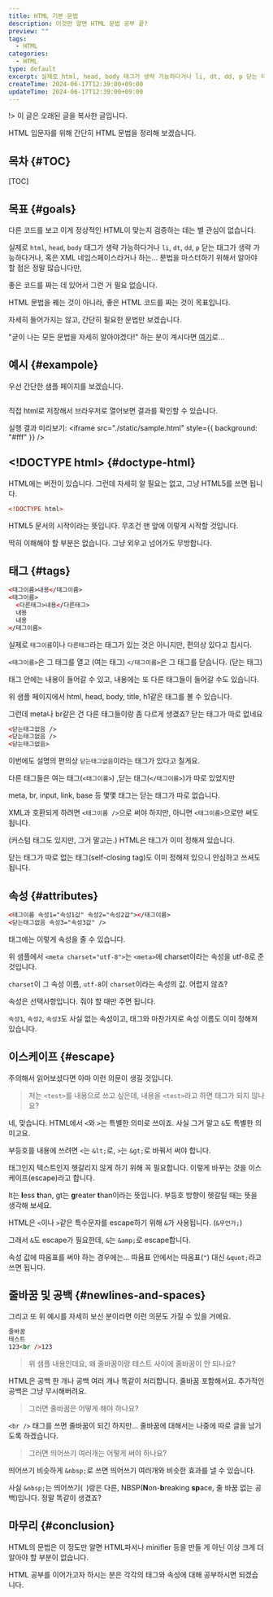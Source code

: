 ```yaml
---
title: HTML 기본 문법
description: 이것만 알면 HTML 문법 공부 끝?
preview: ""
tags:
  - HTML
categories:
  - HTML
type: default
excerpt: 실제로 html, head, body 태그가 생략 가능하다거나 li, dt, dd, p 닫는 태그가 생략 가능하다거나...
createTime: 2024-06-17T12:39:00+09:00
updateTime: 2024-06-17T12:39:00+09:00
---
```


!> 이 글은 오래된 글을 복사한 글입니다.

HTML 입문자를 위해 간단히 HTML 문법을 정리해 보겠습니다.

## 목차 \{#TOC\}

[TOC]

## 목표 \{#goals\}

다른 코드를 보고 이게 정상적인 HTML이 맞는지 검증하는 데는 별 관심이 없습니다.

실제로 `html`, `head`, `body` 태그가 생략 가능하다거나 `li`, `dt`, `dd`, `p` 닫는 태그가 생략 가능하다거나, 혹은 XML 네임스페이스라거나 하는... 문법을 마스터하기 위해서 알아야 할 점은 정말 많습니다만,

좋은 코드를 짜는 데 있어서 그런 거 필요 없습니다.

HTML 문법을 꿰는 것이 아니라, 좋은 HTML 코드를 짜는 것이 목표입니다.

자세히 들어가지는 않고, 간단히 필요한 문법만 보겠습니다.

"굳이 나는 모든 문법을 자세히 알아야겠다!" 하는 분이 계시다면 [여기](https://html.spec.whatwg.org/multipage/syntax.html)로...

## 예시 \{#exampole\}

우선 간단한 샘플 페이지를 보겠습니다.

```html file=static/sample.html
```

직접 html로 저장해서 브라우저로 열어보면 결과를 확인할 수 있습니다.

실행 결과 미리보기: <iframe src="./static/sample.html" style={{ background: "#fff" }} />

## \<!DOCTYPE html\> \{#doctype-html\}

HTML에는 버전이 있습니다. 그런데 자세히 알 필요는 없고, 그냥 HTML5를 쓰면 됩니다.

```html
<!DOCTYPE html>
```

HTML5 문서의 시작이라는 뜻입니다. 무조건 맨 앞에 이렇게 시작할 것입니다.

딱히 이해해야 할 부분은 없습니다. 그냥 외우고 넘어가도 무방합니다.

## 태그 \{#tags\}

```html
<태그이름>내용</태그이름>
<태그이름>
  <다른태그>내용</다른태그>
  내용
  내용
</태그이름>
```

실제로 `태그이름`이나 `다른태그`라는 태그가 있는 것은 아니지만, 편의상 있다고 칩시다.

`<태그이름>`은 그 태그를 열고 (여는 태그) `</태그이름>`은 그 태그를 닫습니다. (닫는 태그)

태그 안에는 내용이 들어갈 수 있고, 내용에는 또 다른 태그들이 들어갈 수도 있습니다.

위 샘플 페이지에서 html, head, body, title, h1같은 태그를 볼 수 있습니다.

그런데 meta나 br같은 건 다른 태그들이랑 좀 다르게 생겼죠? 닫는 태그가 따로 없네요

```html
<닫는태그없음 />
<닫는태그없음 />
<닫는태그없음>
```

이번에도 설명의 편의상 `닫는태그없음`이라는 태그가 있다고 칠게요.

다른 태그들은 여는 태그(`<태그이름>`) ,닫는 태그(`</태그이름>`)가 따로 있었지만

meta, br, input, link, base 등 몇몇 태그는 닫는 태그가 따로 없습니다.

XML과 호환되게 하려면 `<태그이름 />`으로 써야 하지만, 아니면 `<태그이름>`으로만 써도 됩니다.

(커스텀 태그도 있지만, 그거 말고는.) HTML은 태그가 이미 정해져 있습니다.

닫는 태그가 따로 없는 태그(self-closing tag)도 이미 정해져 있으니 안심하고 쓰셔도 됩니다.

## 속성 \{#attributes\}

```html
<태그이름 속성1="속성1값" 속성2="속성2값"></태그이름>
<닫는태그없음 속성3="속성3값" />
```

태그에는 이렇게 속성을 줄 수 있습니다.

위 샘플에서 `<meta charset="utf-8">`는 `<meta>`에 charset이라는 속성을 utf-8로 준 것입니다.

`charset`이 그 속성 이름, `utf-8`이 `charset`이라는 속성의 값. 어렵지 않죠?

속성은 선택사항입니다. 줘야 할 때만 주면 됩니다.

`속성1`, `속성2`, `속성3`도 사실 없는 속성이고, 태그와 마찬가지로 속성 이름도 이미 정해져 있습니다.

## 이스케이프 \{#escape\}

주의해서 읽어보셨다면 아마 이런 의문이 생길 것입니다.

> 저는 `<test>`를 내용으로 쓰고 싶은데, 내용을 `<test>`라고 하면 태그가 되지 않나요?

네, 맞습니다. HTML에서 `<`와 `>`는 특별한 의미로 쓰이죠. 사실 그거 말고 `&`도 특별한 의미고요.

부등호를 내용에 쓰려면 `<`는 `&lt;`로, `>`는 `&gt;`로 바꿔서 써야 합니다.

태그인지 텍스트인지 헷갈리지 않게 하기 위해 꼭 필요합니다. 이렇게 바꾸는 것을 이스케이프(escape)라고 합니다.

lt는 **l**ess **t**han, gt는 **g**reater **t**han이라는 뜻입니다. 부등호 방향이 헷갈릴 때는 뜻을 생각해 보세요.

HTML은 `<`이나 `>`같은 특수문자를 escape하기 위해 `&`가 사용됩니다. (`&무언가;`)

그래서 `&`도 escape가 필요한데, `&`는 `&amp;`로 escape합니다.

속성 값에 따옴표를 써야 하는 경우에는... 따욤표 안에서는 따옴표(`"`) 대신 `&quot;`라고 쓰면 됩니다.

## 줄바꿈 및 공백 \{#newlines-and-spaces\}

그리고 또 위 예시를 자세히 보신 분이라면 이런 의문도 가질 수 있을 거에요.

```html
줄바꿈
테스트
123<br />123
```

> 위 샘플 내용인데요, 왜 줄바꿈이랑 테스트 사이에 줄바꿈이 안 되나요?

HTML은 공백 한 개나 공백 여러 개나 똑같이 처리합니다. 줄바꿈 포함해서요. 추가적인 공백은 그냥 무시해버려요.

> 그러면 줄바꿈은 어떻게 해야 하나요?

`<br />` 태그를 쓰면 줄바꿈이 되긴 하지만... 줄바꿈에 대해서는 나중에 따로 글을 남기도록 하겠습니다.

> 그러면 띄어쓰기 여러개는 어떻게 써야 하나요?

띄어쓰기 비슷하게 `&nbsp;`로 쓰면 띄어쓰기 여러개와 비슷한 효과를 낼 수 있습니다.

사실 `&nbsp;`는 띄어쓰기(` `)랑은 다른, NBSP(**N**on-**b**reaking **sp**ace, 줄 바꿈 없는 공백)입니다. 정말 똑같이 생겼죠?

## 마무리 \{#conclusion\}

HTML의 문법은 이 정도만 알면 HTML파서나 minifier 등을 만들 게 아닌 이상 크게 더 알아야 할 부분이 없습니다.

HTML 공부를 이어가고자 하시는 분은 각각의 태그와 속성에 대해 공부하시면 되겠습니다.
